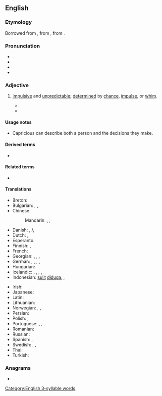==English==

===Etymology===
Borrowed from {{bor|en|fr|capricieux}}, from {{der|en|it|capriccioso}}, from {{m|it|capriccio}}.

===Pronunciation===
* {{IPA|en|/kəˈpɹɪʃəs/}}
* {{audio|en|LL-Q1860 (eng)-Vealhurl-capricious.wav|Audio (UK)}}
* {{audio|en|En-us-capricious.oga|Audio (US)}}
* {{rhyme|en|ɪʃəs}}

===Adjective===
{{en-adj}}

# [[impulsive|Impulsive]] and [[unpredictable]]; [[determine]]d by [[chance#Noun|chance]], [[impulse]], or [[whim]].
#: {{synonyms|en|arbitrary|whimsical|fickle}}
#: {{antonyms|en|conscientious|rigorous}}
#: {{ux|en|I almost died in a '''capricious''' winter storm.}}
#: {{ux|en|Stringent rulers are unlikely to act '''capriciously'''.}}
#* {{RQ:Shakespeare As You Like It|page=198|scene=iii|act=III|passage=I am heere with thee, and thy Goats, as the moſt '''capricious''' Poet honeſt ''Ouid'' was among Gothes.}}
#* {{RQ:James American|chapter=I|page=11|passage="'''Capricious'''?" And at this monsieur began to laugh. "Oh no, I'm not '''capricious'''. I am very faithful. I am very constant. ''Comprenez''?"}}

====Usage notes====
* Capricious can describe both a person and the decisions they make.

====Derived terms====
* {{l|en|capriciously}}

====Related terms====
* {{l|en|caprice}}

====Translations====
{{trans-top|impulsive and unpredictable; determined by chance, impulse, or whim}}
* Breton: {{t+|br|froudennek}}
* Bulgarian: {{t+|bg|капризен}}, {{t+|bg|непостоянен}}, {{t|bg|непредвидим}}
* Chinese:
*: Mandarin: {{t|cmn|反复无常的}}, {{t|cmn|善变的}}, {{t|cmn|任性的}}
* Danish: {{t|da|uberegnelig}}, {{t|da|uforudsigbar}}/{{t|da|uforutsigbar}}, {{t|da|lunefuld}}
* Dutch: {{t+|nl|grillig}}, {{t+|nl|wispelturig}}
* Esperanto: {{t|eo|kapricema}}
* Finnish: {{t+|fi|oikukas}}, {{t+|fi|oikullinen}}
* French: {{t+|fr|capricieux}}
* Georgian: {{t|ka|ჭირვეული}}, {{t|ka|ახირებული}}, {{t|ka|თვითრჯული}}, {{t|ka|თავნება}}
* German: {{t+|de|kapriziös}}, {{t|de|launenhaft}}, {{t+|de|unberechenbar}}, {{t+|de|schrullig}}, {{t+|de|launisch}}
* Hungarian: {{t+|hu|szeszélyes}}
* Icelandic: {{t|is|duttlungasamur|m}}, {{t+|is|mislyndur|m}}, {{t+|is|kenjóttur|m}}, {{t|is|dyntóttur|m}}, {{t|is|duttlungafullur|m}}
* Indonesian: [[sulit]] [[duga|diduga]], {{t+|id|licin}}, {{t+|id|licik}}
{{trans-mid}}
* Irish: {{t|ga|meonúil}}
* Japanese: {{t+|ja|気紛れ|tr=kimagure}}
* Latin: {{t|la|inconstans}}
* Lithuanian: {{t|lt|įnoringas}}
* Norwegian: {{t|no|uberegnelig}}, {{t|no|uforutsigbar}}, {{t|no|lunefull}}
* Persian: {{t|fa|دمدمی‌مزاج|tr=damdami-mezâj}}
* Polish: {{t+|pl|nagły|m}}, {{t+|pl|kapryśny}}
* Portuguese: {{t+|pt|impulsivo}}, {{t+|pt|imprevisível}}, {{t+|pt|caprichoso}}
* Romanian: {{t+|ro|capricios}}
* Russian: {{t+|ru|капризный|m}}
* Spanish: {{t+|es|caprichoso}}, {{t+|es|antojadizo}}
* Swedish: {{t+|sv|oberäknelig}}, {{t+|sv|oförutsägbar}}, {{t+|sv|nyckfull}}
* Thai: {{t|th|ตามอำเภอใจ|tr=tāmxảp̣hexcı}}
* Turkish: {{t+|tr|kaprisli}}
{{trans-bottom}}

===Anagrams===
* {{anagrams|en|a=acciioprsu|auriscopic}}

[[Category:English 3-syllable words]]
{{topics|en|Personality}}